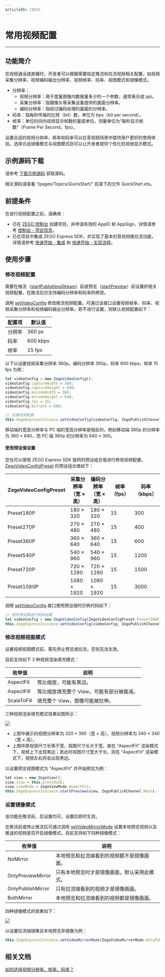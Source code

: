 ```yaml
---
articleID: 19415
---
```

# 常用视频配置

- - -

## 功能简介

在视频通话或直播时，开发者可以根据需要指定推流和拉流视频相关配置，如视频采集分辨率、视频编码输出分辨率、视频帧率、码率、视图模式和镜像模式。

- 分辨率：
    - 视频分辨率：用于度量图像内数据量多少的一个参数，通常表示成 ppi。
    - 采集分辨率：指摄像头等采集设备提供的画面分辨率。
    - 编码分辨率：指经过编码处理的画面的分辨率。
- 码率：指每秒传输的比特（bit）数，单位为 bps（bit per second）。
- 帧率：单位时间内视频显示帧数的量度单位，测量单位为“每秒显示帧数”（Frame Per Second，fps）。

设置合适的视频分辨率、帧率和码率可以在音视频场景中提供用户更好的使用体验。选择合适镜像模式与视图模式则可以让开发者提供个性化的视频显示模式。

## 示例源码下载

请参考 [下载示例源码](!DownloadDemo/DownloadDemo) 获取源码。

相关源码请查看 “/pages/Topics/QuickStart/” 目录下的文件 QuickStart.ets。

## 前提条件

在进行视频配置之前，请确保：

- 已在 [ZEGO 控制台](https://console.zego.im) 创建项目，并申请有效的 AppID 和 AppSign，详情请参考 [控制台 - 项目信息](https://doc-zh.zego.im/article/12107)。
- 已在项目中集成 ZEGO Express SDK，并实现了基本的音视频推拉流功能，详情请参考 [快速开始 - 集成](!Integration/SDK_Integration) 和 [快速开始 - 实现流程](!Integration/Solution_Implementation)。


## 使用步骤

### 修改视频配置

<Warning title="注意">


需要在推流（[startPublishingStream](https://doc-zh.zego.im/unique-api/express-video-sdkhttps://doc-zh.zego.im/article/ets_ohos/classes/_zegoexpressengine_.zegoexpressengine.html#startpublishingstream)）前或预览（[startPreview](https://doc-zh.zego.im/unique-api/express-video-sdkhttps://doc-zh.zego.im/article/ets_ohos/classes/_zegoexpressengine_.zegoexpressengine.html#startpreview)）前设置好相关视频配置，在推流后仅支持编码分辨率和码率的修改。

</Warning>



调用 [setVideoConfig](https://doc-zh.zego.im/unique-api/express-video-sdkhttps://doc-zh.zego.im/article/ets_ohos/classes/_zegoexpressengine_.zegoexpressengine.html#setvideoconfig) 修改推流视频配置。可通过该接口设置视频帧率、码率、视频采集分辨率和视频编码输出分辨率。若不进行设置，则默认视频配置如下：

|配置项|默认值|
|-|-|
|分辨率|360 px|
|码率| 600 kbps|
|帧率|15 fps|

以下以设置视频采集分辨率 360p，编码分辨率 360p，码率 600 kbps，帧率 15 fps 为例：

```ts
let videoConfig = new ZegoVideoConfig();
videoConfig.captureWidth = 360;
videoConfig.captureHeight = 640;
videoConfig.encodeWidth = 360;
videoConfig.encodeHeight = 640;
videoConfig.fps = 15;
videoConfig.bitrate = 600;

// 设置视频配置
this.ZegoExpressInstance.setVideoConfig(videoConfig, ZegoPublishChannel.Main);
```

<Note title="说明">


移动端的宽高分辨率与 PC 端的宽高分辨率是相反的，例如移动端 360p 的分辨率为 360 × 640，而 PC 端 360p 的分辨率为 640 × 360。

</Note>




#### 使用预设值设置

您也可以使用 ZEGO Express SDK 提供的预设组合值进行修改视频配置，[ZegoVideoConfigPreset](https://doc-zh.zego.im/unique-api/express-video-sdkhttps://doc-zh.zego.im/article/ets_ohos/enums/_zegoexpressdefines_.zegovideoconfigpreset.html) 的预设组合值如下：

| ZegoVideoConfigPreset | 采集分辨率<br/>（宽 × 高） | 编码分辨率<br/>（宽 × 高） | 帧率（fps） | 码率（kbps） |
| ------------------- | ------------------ | --------------- | --------- | ---------- |
|      Preset180P      |       180 × 320        |      180 × 320      |     15      |     300      |
|      Preset270P      |       270 × 480        |      270 × 480      |     15      |     400      |
|      Preset360P      |       360 × 640        |      360 × 640      |     15      |     600      |
|      Preset540P      |       540 × 960        |      540 × 960      |     15      |     1200     |
|      Preset720P      |       720 × 1280       |      720 × 1280     |     15      |     1500     |
|     Preset1080P      |       1080 × 1920      |     1080 × 1920     |     15      |     3000     |  

调用 [setVideoConfig](https://doc-zh.zego.im/unique-api/express-video-sdkhttps://doc-zh.zego.im/article/ets_ohos/classes/_zegoexpressengine_.zegoexpressengine.html#setvideoconfig) 接口使用预设值时示例代码如下：

```ts
// 使用预设置进行视频设置
let videoConfig = new ZegoVideoConfig(ZegoVideoConfigPreset.Preset360P);
this.ZegoExpressInstance.setVideoConfig(videoConfig, ZegoPublishChannel.Main);
```

### 修改视频视图模式

<Warning title="注意">


设置视频视图模式前，需先停止预览或拉流，否则无法生效。

</Warning>



目前支持如下 3 种视频渲染填充模式：

|枚举值|说明|
|-|-|
|AspectFit|等比缩放，可能有黑边。|
|AspectFill|等比缩放填充整个 View，可能有部分被裁减。|
|ScaleToFill|填充整个 View，图像可能被拉伸。|

三种视频渲染填充模式效果如图所示：

<Frame width="512" height="auto" caption=""><img src="https://storage.zego.im/sdk-doc/Pics/uniapp/CommonFeatures/CommonVideoConfig/viewMode_uniapp.png" /></Frame>

- 上图中展示的视图分辨率为 320 × 390（宽 × 高），视频分辨率为 340 × 340（宽 × 高）。
- 上图中原视频尺寸长等于宽，视图尺寸长大于宽，故在 “AspectFit” 渲染模式下，视频上下出现黑边；若此时视图尺寸宽大于长，则在 “AspectFit” 渲染模式下，视频左右将会出现黑边。

以设置预览视图模式为 “AspectFit” 并开始预览为例：

```ts
let view = new ZegoView();
view.view = this.previewID;
view.viewMode = ZegoViewMode.AspectFit;
this.ZegoExpressInstance.startPreview(view, ZegoPublishChannel.Main);
```

### 设置镜像模式

<Warning title="注意">


该功能在推流前、后设置均可，设置后即时生效。 

</Warning>



在推流前或停止推流后可通过调用 [setVideoMirrorMode](https://doc-zh.zego.im/unique-api/express-video-sdkhttps://doc-zh.zego.im/article/ets_ohos/classes/_zegoexpressengine_.zegoexpressengine.html#setvideomirrormode) 设置本地预览视频以及推送的视频是否开启镜像模式。目前支持如下四种镜像模式：

|枚举值|说明|
|-|-|
|NoMirror|本地预览和拉流端看到的视频都不是镜像画面。|
|OnlyPreviewMirror|只有本地预览时才是镜像画面，默认采用此模式。|
|OnlyPublishMirror|只有拉流端看到的视频才是镜像画面。|
|BothMirror|本地预览和拉流端看到的视频都是镜像画面。|

四种镜像模式的效果如下：

<Frame width="512" height="auto" caption=""><img src="https://storage.zego.im/sdk-doc/Pics/uniapp/CommonFeatures/CommonVideoConfig/mirror_mode_uniapp.png" /></Frame>

以设置拉流端镜像且本地预览非镜像为例：

```ts
this.ZegoExpressInstance.setVideoMirrorMode(ZegoVideoMirrorMode.OnlyPublishMirror, ZegoPublishChannel.Main);
```


## 相关文档

[如何选择视频分辨率、帧率、码率？](https://doc-zh.zego.im/faq/video_info)
